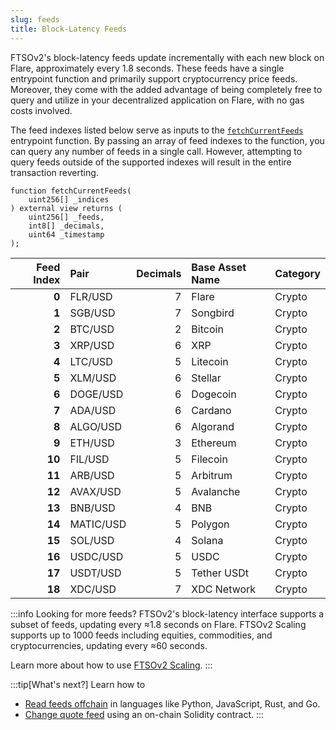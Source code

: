 ```yaml
---
slug: feeds
title: Block-Latency Feeds
---
```


FTSOv2's block-latency feeds update incrementally with each new block on Flare, approximately every 1.8 seconds. These feeds have a single entrypoint function and primarily support cryptocurrency price feeds. Moreover, they come with the added advantage of being completely free to query and utilize in your decentralized application on Flare, with no gas costs involved.

The feed indexes listed below serve as inputs to the [`fetchCurrentFeeds`](solidity-reference/IFastUpdater#fetchcurrentfeeds) entrypoint function. By passing an array of feed indexes to the function, you can query any number of feeds in a single call. However, attempting to query feeds outside of the supported indexes will result in the entire transaction reverting.

```solidity title="Entrypoint function signature"
function fetchCurrentFeeds(
    uint256[] _indices
) external view returns (
    uint256[] _feeds,
    int8[] _decimals,
    uint64 _timestamp
);
```

| Feed Index | Pair      | Decimals | Base Asset Name | Category |
| ---------: | :-------- | -------: | :-------------- | -------- |
|      **0** | FLR/USD   |        7 | Flare           | Crypto   |
|      **1** | SGB/USD   |        7 | Songbird        | Crypto   |
|      **2** | BTC/USD   |        2 | Bitcoin         | Crypto   |
|      **3** | XRP/USD   |        6 | XRP             | Crypto   |
|      **4** | LTC/USD   |        5 | Litecoin        | Crypto   |
|      **5** | XLM/USD   |        6 | Stellar         | Crypto   |
|      **6** | DOGE/USD  |        6 | Dogecoin        | Crypto   |
|      **7** | ADA/USD   |        6 | Cardano         | Crypto   |
|      **8** | ALGO/USD  |        6 | Algorand        | Crypto   |
|      **9** | ETH/USD   |        3 | Ethereum        | Crypto   |
|     **10** | FIL/USD   |        5 | Filecoin        | Crypto   |
|     **11** | ARB/USD   |        5 | Arbitrum        | Crypto   |
|     **12** | AVAX/USD  |        5 | Avalanche       | Crypto   |
|     **13** | BNB/USD   |        4 | BNB             | Crypto   |
|     **14** | MATIC/USD |        5 | Polygon         | Crypto   |
|     **15** | SOL/USD   |        4 | Solana          | Crypto   |
|     **16** | USDC/USD  |        5 | USDC            | Crypto   |
|     **17** | USDT/USD  |        5 | Tether USDt     | Crypto   |
|     **18** | XDC/USD   |        7 | XDC Network     | Crypto   |

:::info Looking for more feeds?
FTSOv2's block-latency interface supports a subset of feeds, updating every ≈1.8 seconds on Flare. FTSOv2 Scaling supports up to 1000 feeds including equities, commodities, and cryptocurrencies, updating every ≈60 seconds.

Learn more about how to use [FTSOv2 Scaling](./scaling/overview).
:::

:::tip[What's next?]
Learn how to

- [Read feeds offchain](./guides/read-feeds-offchain) in languages like Python, JavaScript, Rust, and Go.
- [Change quote feed](./guides/change-quote-feed) using an on-chain Solidity contract.
  :::
